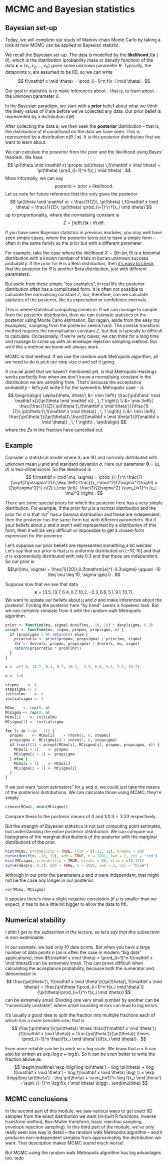 # MCMC and Bayesian statistics

## Bayesian set-up

Today, we will complete our study of Markov chain Monte Carlo by taking a look at how MCMC can be applied to Bayesian statistic.

We recall the Bayesian set-up. The data is modelled by the **likelihood** $f(\mathbf x \mid \theta)$, which is the distribution (probability mass or density function) of the data $\mathbf x = (x_1, x_2, \dots, x_n)$ given some unknown parameter $\theta$. Typically, the datapoints $x_i$ are assumed to be IID, so we can write $$ f(\mathbf x \mid \theta) = \prod_{i=1}^n f(x_i \mid \theta) . $$

Our goal in statistics is to make inferences about -- that is, to learn about -- the unknown parameter $\theta$.

In the Bayesian paradigm, we start with a **prior** belief about what we think the likely values of $\theta$ are before we've collected any data. Our prior belief is represented by a distribution $\pi(\theta)$.

After collecting the data $\mathbf x$, we then seek the **posterior** distribution -- that is, the distribution of $\theta$ *conditional on* the data we have seen. This is represented by a distribution $\pi(\theta \mid \mathbf x)$. It is this posterior distribution that we want to learn about.

We can calculate the posterior from the prior and the likelihood using Bayes' theorem. We have $$ \pi(\theta \mid \mathbf x) \propto \pi(\theta) \,f(\mathbf x \mid \theta) = \pi(\theta) \prod_{i=1}^n f(x_i \mid \theta) . $$ More informally, we can say $$ \text{posterio} \propto \text{prior} \times \text{likelihood} . $$ Let us note for future reference that this only gives the posterior $$ \pi(\theta \mid \mathbf x) = \frac{1}{Z}\, \pi(\theta) \,f(\mathbf x \mid \theta) = \frac{1}{Z}\, \pi(\theta) \prod_{i=1}^n f(x_i \mid \theta)  $$ up to proportionality, where the normalising constant is $$ Z = \int \pi(\theta)\,f(\mathbf x \mid \theta) \, \mathrm{d}\theta . $$

If you have seen Bayesian statistics in previous modules, you may well have seen simple cases, where the posterior turns out to have a simple form -- often in the same family as the prior but with a different parameter.

For example, take the case where the likelihood $X \sim \operatorname{Bin}(m, \theta)$ is a binomial distribution with a known number of trials $m$ but an unknown success probability. If the prior for $\theta$ is a Beta distribution, then [it's easy to check](https://mpaldridge.github.io/math1710/L20-bayes-ii.html#beta-bern) that the posterior for $\theta$ is another Beta distribution, just with different parameters.

But aside from these simple "toy examples", in real life the posterior distribution often has a complicated form. It is often not possible to calculate the normalising constant $Z$; nor, therefore, can we calculate statistics of the posterior, like its expectation or confidence intervals.

This is where statistical computing comes in. If we can manage to sample from the posterior distribution, then we can estimate statistics of the posterior using Monte Carlo estimation. But (again, aside from the easy toy examples), sampling from the posterior seems hard. The inverse transform method requires the normalisation constant $Z$, but that is typically to difficult to calculate. Occasionally, if we're very clever, we can think for a long time and manage to come up with an envelope rejection sampling method. But we'd like a method we know will always work.

MCMC is that method. If we use the random walk Metropolis algorithm, all we need to do is pick our step size $\sigma$ and set it going.

A crucial point that we haven't mentioned yet, is that Metropolis--Hastings works perfectly fine when we don't know a normalising constant in the distribution we are sampling from. That's because the acceptance probability -- let's just write it for the symmetric Metropolis case -- is $$ \begin{align}
\alpha(\theta, \theta')
&= \min \left\{ \frac{\pi(\theta' \mid \mathbf x)}{\pi(\theta \mid \mathbf x)} , \, 1 \right\} \\
&= \min \left\{ \frac{\frac{1}{Z}\,\pi(\theta')\,f(\mathbf x \mid \theta')}{\frac{1}{Z}\,\pi(\theta')\,f(\mathbf x \mid \theta)} , \, 1 \right\} \\
&= \min \left\{ \frac{\pi(\theta')}{\pi(\theta)}\,\frac{f(\mathbf x \mid \theta')}{f(\mathbf x \mid \theta)} , \, 1 \right\} , 
\end{align} $$ where the $Z$s in the fraction have cancelled out.

## Example

::: {#exm-mcmc-bayes}
Consider a statistical model where $X_i$ are IID and normally distributed with unknown mean $\mu$ and and standard deviation $\sigma$. Here our parameter $\boldsymbol\theta = (\mu, \sigma)$ is two-dimensional. So the likelihood is $$ f(\mathbf x \mid \mu, \sigma) = \prod_{i=1}^n \frac{1}{\sqrt{2\pi\sigma^2}}\,\exp \left(-\frac{(x_i-\mu)^2}{2\sigma^2}\right) = (2\pi\sigma^2)^{-n/2} \,\exp \left( -\frac{1}{2\sigma^2} \sum_{i=1}^n (x_i - \mu)^2 \right) . $$

There are some special priors for which the posterior here has a very simple distribution. For example, if the prior for $\mu$ is a normal distribution and the prior for $\sigma$ is that $1/\sigma^2$ has a Gamma distribution and these are independent, then the posterior has the same form but with different parameters. But if your beliefs about $\mu$ and $\sigma$ aren't well represented by a distribution of this form, then it will be very difficult or impossible to get a closed-form expression for the posterior.

Let's suppose our prior beliefs are represented something a bit weirder. Let's say that our prior is that $\mu$ is uniformly distributed on $[-10, 10]$ and that $\sigma$ is exponentially distributed with rate $0.3$ and that these are independent. So our prior is $$\pi(\mu, \sigma) = \frac{1}{20}\,0.3\mathrm{e}^{-0.3\sigma} \qquad -10 \leq \mu \leq 10, \sigma \geq 0 . $$

Suppose now that we see that data $$\mathbf x = (3.5, 13.7, 6.4, 0.7, 10.2, -2.3, 6.6, 5.1, 9.1, 10.7) . $$ We want to update our beliefs about $\mu$ and $\sigma$ and make inferences about the posterior. Finding the posterior here "by hand" seems a hopeless task. But we can certainly simulate from it with the random walk Metropolis algorithm.

```r
prior <- function(mu, sigma) dunif(mu, -10, 10) * dexp(sigma, 0.3)
accept <- function(mu, sigma, propmu, propsigma, x) {
  if (propsigma < 0) return(0) else {
    priorratio <- prior(propmu, propsigma) / prior(mu, sigma)
    lhr <- dnorm(x, propmu, propsigma) / dnorm(x, mu, sigma)
    return(priorratio * prod(lhr))
  }
}

x <- c(3.5, 13.7, 6.4, 0.7, 10.2, -2.3, 6.6, 5.1, 9.1, 10.7)

n <- 1e6

stepmu    <- 4
stepsigma <- 2
initialmu    <- 0
initialsigma <- 3

MCmu    <- rep(0, n)
MCsigma <- rep(0, n)
MCmu[1]    <- initialmu
MCsigma[1] <- initialsigma

for (i in 1:(n - 1)) {
  propmu    <- MCmu[i]    + rnorm(1, 0, stepmu)
  propsigma <- MCsigma[i] + rnorm(1, 0, stepsigma)
  if (runif(1) < accept(MCmu[i], MCsigma[i], propmu, propsigma, x)) {
    MCmu[i + 1]    <- propmu
    MCsigma[i + 1] <- propsigma
  } else {
    MCmu[i + 1]    <- MCmu[i]
    MCsigma[i + 1] <- MCsigma[i]
  }
}
```

If we just want "point estimators" for $\mu$ and $\sigma$, we could just take the means of the posteriors distributions. We can calculate those using MCMC; they're simply

```r
c(mean(MCmu), mean(MCsigma))
```

Compare these to the posterior means of $0$ and $1/0.3 = 3.33$ respectively.

But the strength of Bayesian statistics is not just computing point estimates, but understanding the entire posterior distribution. We can compare our histograms of the marginal distributions of the posterior with the marginal distributions of the prior.

```r
hist(MCmu, probability = TRUE, xlim = c(-12, 12), breaks = 50)
curve(dunif(x, -10, 10), add = TRUE, n = 1001, lwd = 2, col = "red")
hist(MCsigma, probability = TRUE, breaks = 80, xlim = c(0,12))
curve(dexp(x, 0.3), add = TRUE, n = 1001, lwd = 2, col = "blue")
```

Although in our prior the parameters $\mu$ and $\sigma$ were independent, that might not be the case any longer in our posterior.

```r
cor(MCmu, MCsigma)
```

It appears there's now a slight negative correlation (if $\mu$ is smaller than we expect, $\sigma$ has to be a little bit bigger to allow the data to fit).
:::

## Numerical stability

::: {.mysummary}
*I didn't get to the subsection in the lecture, so let's say that this subsection is non-examinable.*
:::

In our example, we had only 10 data points. But when you have a large number of data points $n$ (as is often the case in modern "big data" applications), then $f(\mathbf x \mid \theta) = \prod_{i=1}^n f(\mathbf x \mid \theta)$ can be extremely small. This can prove difficult when calculating the acceptance probability, because both the numerator and denominator in $$ \frac{\pi(\theta')\, f(\mathbf x \mid \theta')}{\pi(\theta)\, f(\mathbf x \mid \theta)} = \frac{\pi(\theta')\prod_{i=1}^n f(x_i \mid \theta')}{\pi(\theta)\prod_{i=1}^n f(x_i \mid \theta)}  $$ can be extremely small. Dividing one very small number by another can be "numerically unstable", where small rounding errors can lead to big errors.

It's usually a good idea to split the fraction into multiple fractions each of which has a more sensible size; that is $$ \frac{\pi(\theta')}{\pi(\theta)} \times \frac{f(\mathbf x \mid \theta')}{f(\mathbf x \mid \theta)} = \frac{\pi(\theta')}{\pi(\theta)} \times \prod_{i=1}^n \frac{f(x_i \mid \theta')}{f(x_i \mid \theta)} . $$

Even more reliable can be to work on a log scale. We know that $a \times b$ can also be written as $\exp(\log a + \log b)$. So it can be even better to write the fraction above as $$ \begin{multline}
\exp \big(\log \pi(\theta') - \log \pi(\theta) + \log f(\mathbf x \mid \theta') - \log f(\mathbf x \mid \theta) \big) \\
= \exp \bigg(\log \pi(\theta') - \log \pi(\theta) + \sum_{i=1}^n \log f(x_i \mid \theta') - \sum_{i=1}^n \log f(x_i \mid \theta) \bigg) . 
\end{multline} $$

## MCMC conclusions

In the second part of this module, we saw various ways to get exact IID samples from the exact distribution we want (in-built R functions, inverse transform method, Box--Muller transform, basic rejection sampling, envelope rejection sampling). In this third part of the module, we've only really seen one way in detail -- the random walk Metropolis algorithm -- and it produces non-independent samples from approximately the distribution we want. That description makes MCMC sound much worse!

But MCMC using the random walk Metropolis algorithm has big advantages too. todo

